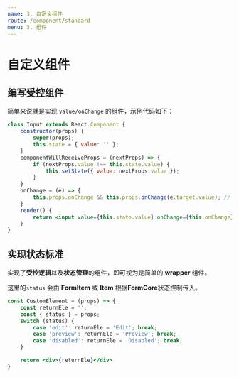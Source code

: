 ```yaml
---
name: 3. 自定义组件
route: /component/standard
menu: 3. 组件
---
```



# 自定义组件

## 编写受控组件

简单来说就是实现 `value/onChange` 的组件，示例代码如下：

```jsx
class Input extends React.Component {
    constructor(props) {
        super(props);
        this.state = { value: '' };
    }
    componentWillReceiveProps = (nextProps) => {
        if (nextProps.value !== this.state.value) {
            this.setState({ value: nextProps.value });
        }
    }
    onChange = (e) => {
        this.props.onChange && this.props.onChange(e.target.value); // 在这里可以做一些value的调整
    }
    render() {
        return <input value={this.state.value} onChange={this.onChange} />
    }
}
```

## 实现状态标准

实现了**受控逻辑**以及**状态管理**的组件，即可视为是简单的 **wrapper** 组件。

这里的`status` 会由 **FormItem** 或 **Item** 根据**FormCore**状态控制传入。

```jsx
const CustomElement = (props) => {
    const returnEle = '';
    const { status } = props;
    switch (status) {
        case 'edit': returnEle = 'Edit'; break;
        case 'preview': returnEle = 'Preview'; break;
        case 'disabled': returnEle = 'Disabled'; break;
    }

    return <div>{returnEle}</div>
}
```


